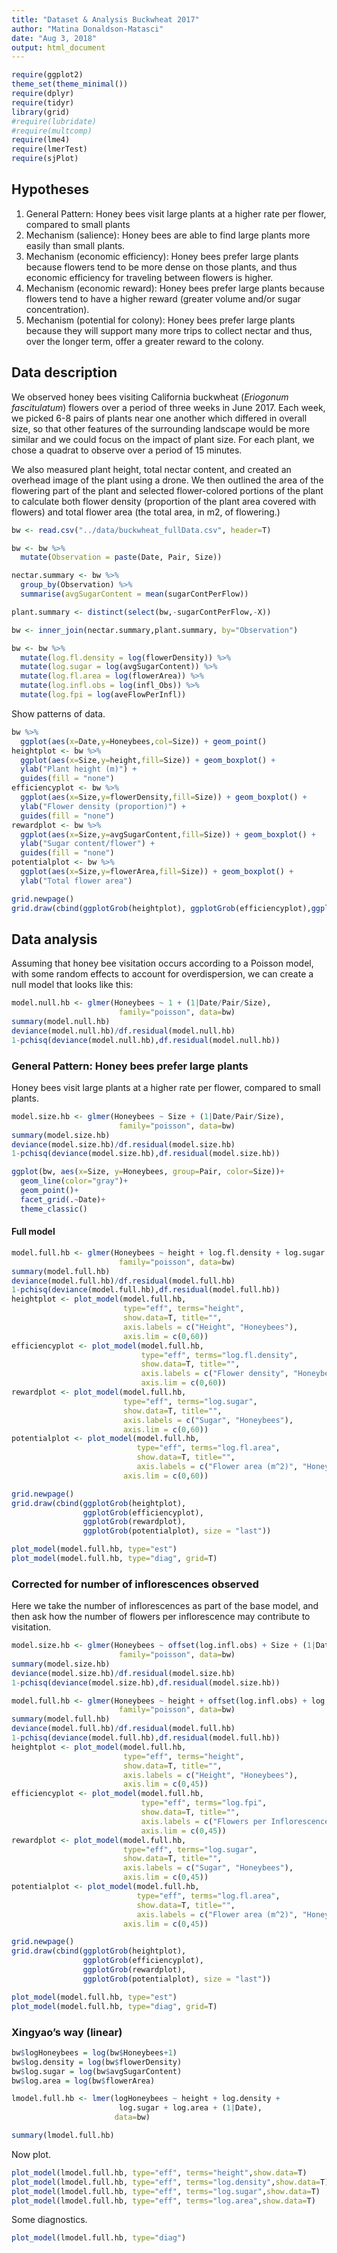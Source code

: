 ```yaml
---
title: "Dataset & Analysis Buckwheat 2017"
author: "Matina Donaldson-Matasci"
date: "Aug 3, 2018"
output: html_document
---
```


```r
require(ggplot2)
theme_set(theme_minimal())
require(dplyr)
require(tidyr)
library(grid)
#require(lubridate)
#require(multcomp)
require(lme4)
require(lmerTest)
require(sjPlot)
```

## Hypotheses

1. General Pattern: Honey bees visit large plants at a higher rate per flower, compared to small plants
1. Mechanism (salience): Honey bees are able to find large plants more easily than small plants.
1. Mechanism (economic efficiency): Honey bees prefer large plants because flowers tend to be more dense on those plants, and thus economic efficiency for traveling between flowers is higher.
1. Mechanism (economic reward): Honey bees prefer large plants because flowers tend to have a higher reward (greater volume and/or sugar concentration).
1. Mechanism (potential for colony): Honey bees prefer large plants because they will support many more trips to collect nectar and thus, over the longer term, offer a greater reward to the colony.

## Data description

We observed honey bees visiting California buckwheat (*Eriogonum fascitulatum*) flowers over a period of three weeks in June 2017. Each week, we picked 6-8 pairs of plants near one another which differed in overall size, so that other features of the surrounding landscape would be more similar and we could focus on the impact of plant size. For each plant, we chose a quadrat to observe over a period of 15 minutes.

We also measured plant height, total nectar content, and created an overhead image of the plant using a drone. We then outlined the area of the flowering part of the plant and selected flower-colored portions of the plant to calculate both flower density (proportion of the plant area covered with flowers) and total flower area (the total area, in m2, of flowering.)

```r
bw <- read.csv("../data/buckwheat_fullData.csv", header=T)

bw <- bw %>% 
  mutate(Observation = paste(Date, Pair, Size))

nectar.summary <- bw %>%
  group_by(Observation) %>%
  summarise(avgSugarContent = mean(sugarContPerFlow))

plant.summary <- distinct(select(bw,-sugarContPerFlow,-X))

bw <- inner_join(nectar.summary,plant.summary, by="Observation")

bw <- bw %>% 
  mutate(log.fl.density = log(flowerDensity)) %>%
  mutate(log.sugar = log(avgSugarContent)) %>%
  mutate(log.fl.area = log(flowerArea)) %>%
  mutate(log.infl.obs = log(infl_Obs)) %>%
  mutate(log.fpi = log(aveFlowPerInfl))
```

Show patterns of data.

```r
bw %>% 
  ggplot(aes(x=Date,y=Honeybees,col=Size)) + geom_point()
heightplot <- bw %>% 
  ggplot(aes(x=Size,y=height,fill=Size)) + geom_boxplot() + 
  ylab("Plant height (m)") +
  guides(fill = "none")
efficiencyplot <- bw %>% 
  ggplot(aes(x=Size,y=flowerDensity,fill=Size)) + geom_boxplot() + 
  ylab("Flower density (proportion)") +
  guides(fill = "none")
rewardplot <- bw %>% 
  ggplot(aes(x=Size,y=avgSugarContent,fill=Size)) + geom_boxplot() + 
  ylab("Sugar content/flower") +
  guides(fill = "none")
potentialplot <- bw %>% 
  ggplot(aes(x=Size,y=flowerArea,fill=Size)) + geom_boxplot() + 
  ylab("Total flower area")

grid.newpage()
grid.draw(cbind(ggplotGrob(heightplot), ggplotGrob(efficiencyplot),ggplotGrob(rewardplot), ggplotGrob(potentialplot), size = "last"))
```

## Data analysis

Assuming that honey bee visitation occurs according to a Poisson model, with some random effects to account for overdispersion, we can create a null model that looks like this:

```r
model.null.hb <- glmer(Honeybees ~ 1 + (1|Date/Pair/Size), 
                        family="poisson", data=bw)
summary(model.null.hb)
deviance(model.null.hb)/df.residual(model.null.hb)
1-pchisq(deviance(model.null.hb),df.residual(model.null.hb))
```

### General Pattern: Honey bees prefer large plants

Honey bees visit large plants at a higher rate per flower, compared to small plants.

```r
model.size.hb <- glmer(Honeybees ~ Size + (1|Date/Pair/Size), 
                        family="poisson", data=bw)
summary(model.size.hb)
deviance(model.size.hb)/df.residual(model.size.hb)
1-pchisq(deviance(model.size.hb),df.residual(model.size.hb))
```

```r
ggplot(bw, aes(x=Size, y=Honeybees, group=Pair, color=Size))+
  geom_line(color="gray")+
  geom_point()+
  facet_grid(.~Date)+
  theme_classic()
```


#### Full model

```r
model.full.hb <- glmer(Honeybees ~ height + log.fl.density + log.sugar + log.fl.area + (1|Date/Pair/Size), 
                        family="poisson", data=bw)
summary(model.full.hb)
deviance(model.full.hb)/df.residual(model.full.hb)
1-pchisq(deviance(model.full.hb),df.residual(model.full.hb))
heightplot <- plot_model(model.full.hb, 
                         type="eff", terms="height",
                         show.data=T, title="", 
                         axis.labels = c("Height", "Honeybees"),
                         axis.lim = c(0,60))
efficiencyplot <- plot_model(model.full.hb, 
                             type="eff", terms="log.fl.density",
                             show.data=T, title="", 
                             axis.labels = c("Flower density", "Honeybees"),
                             axis.lim = c(0,60))
rewardplot <- plot_model(model.full.hb, 
                         type="eff", terms="log.sugar",
                         show.data=T, title="", 
                         axis.labels = c("Sugar", "Honeybees"),
                         axis.lim = c(0,60))
potentialplot <- plot_model(model.full.hb, 
                            type="eff", terms="log.fl.area",
                            show.data=T, title="", 
                            axis.labels = c("Flower area (m^2)", "Honeybees"),
                         axis.lim = c(0,60))

grid.newpage()
grid.draw(cbind(ggplotGrob(heightplot), 
                ggplotGrob(efficiencyplot),
                ggplotGrob(rewardplot), 
                ggplotGrob(potentialplot), size = "last"))

plot_model(model.full.hb, type="est")
plot_model(model.full.hb, type="diag", grid=T)
```


### Corrected for number of inflorescences observed

Here we take the number of inflorescences as part of the base model, and then ask how the number of flowers per inflorescence may contribute to visitation.

```r
model.size.hb <- glmer(Honeybees ~ offset(log.infl.obs) + Size + (1|Date/Pair/Size), 
                        family="poisson", data=bw)
summary(model.size.hb)
deviance(model.size.hb)/df.residual(model.size.hb)
1-pchisq(deviance(model.size.hb),df.residual(model.size.hb))
```

```r

model.full.hb <- glmer(Honeybees ~ height + offset(log.infl.obs) + log.fpi + log.sugar + log.fl.area + (1|Date/Pair/Size), 
                        family="poisson", data=bw)
summary(model.full.hb)
deviance(model.full.hb)/df.residual(model.full.hb)
1-pchisq(deviance(model.full.hb),df.residual(model.full.hb))
heightplot <- plot_model(model.full.hb, 
                         type="eff", terms="height",
                         show.data=T, title="", 
                         axis.labels = c("Height", "Honeybees"),
                         axis.lim = c(0,45))
efficiencyplot <- plot_model(model.full.hb, 
                             type="eff", terms="log.fpi",
                             show.data=T, title="", 
                             axis.labels = c("Flowers per Inflorescence", "Honeybees"),
                             axis.lim = c(0,45))
rewardplot <- plot_model(model.full.hb, 
                         type="eff", terms="log.sugar",
                         show.data=T, title="", 
                         axis.labels = c("Sugar", "Honeybees"),
                         axis.lim = c(0,45))
potentialplot <- plot_model(model.full.hb, 
                            type="eff", terms="log.fl.area",
                            show.data=T, title="", 
                            axis.labels = c("Flower area (m^2)", "Honeybees"),
                         axis.lim = c(0,45))

grid.newpage()
grid.draw(cbind(ggplotGrob(heightplot), 
                ggplotGrob(efficiencyplot),
                ggplotGrob(rewardplot), 
                ggplotGrob(potentialplot), size = "last"))

plot_model(model.full.hb, type="est")
plot_model(model.full.hb, type="diag", grid=T)
```

### Xingyao's way (linear)

```r
bw$logHoneybees = log(bw$Honeybees+1)
bw$log.density = log(bw$flowerDensity)
bw$log.sugar = log(bw$avgSugarContent)
bw$log.area = log(bw$flowerArea)

lmodel.full.hb <- lmer(logHoneybees ~ height + log.density +
                        log.sugar + log.area + (1|Date), 
                       data=bw)

summary(lmodel.full.hb)
```

Now plot.

```r
plot_model(lmodel.full.hb, type="eff", terms="height",show.data=T)
plot_model(lmodel.full.hb, type="eff", terms="log.density",show.data=T)
plot_model(lmodel.full.hb, type="eff", terms="log.sugar",show.data=T)
plot_model(lmodel.full.hb, type="eff", terms="log.area",show.data=T)

```

Some diagnostics.

```r
plot_model(lmodel.full.hb, type="diag")
```